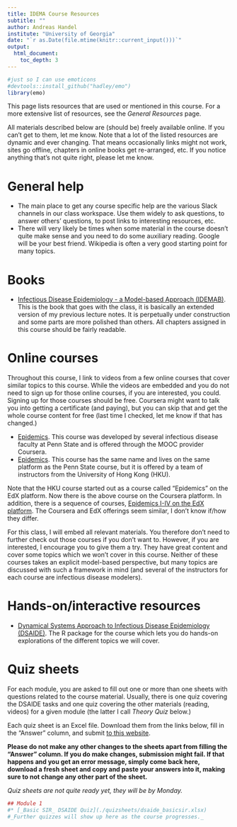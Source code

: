 ---
title: IDEMA Course Resources
subtitle: ""
author: Andreas Handel
institute: "University of Georgia"
date: "`r as.Date(file.mtime(knitr::current_input()))`"
output: 
  html_document:
    toc_depth: 3
---


```{r, echo = FALSE}
#just so I can use emoticons
#devtools::install_github("hadley/emo")
library(emo)
```

This page lists resources that are used or mentioned in this course. For a more extensive list of resources, see the _General Resources_ page.

All materials described below are (should be) freely available online. If you can't get to them, let me know. Note that a lot of the listed resources are dynamic and ever changing. That means occasionally links might not work, sites go offline, chapters in online books get re-arranged, etc. If you notice anything that's not quite right, please let me know.

# General help

* The main place to get any course specific help are the various Slack channels in our class workspace. Use them widely to ask questions, to answer others' questions, to post links to interesting resources, etc. 
* There will very likely be times when some material in the course doesn't quite make sense and you need to do some auxiliary reading. Google will be your best friend. Wikipedia is often a very good starting point for many topics. 



# Books

* [Infectious Disease Epidemiology - a Model-based Approach (IDEMAB)](https://andreashandel.github.io/IDEMAbook/). This is the book that goes with the class, it is basically an extended version of my previous lecture notes. It is perpetually under construction and some parts are more polished than others. All chapters assigned in this course should be fairly readable.


# Online courses

Throughout this course, I link to videos from a few online courses that cover similar topics to this course. While the videos are embedded and you do not need to sign up for those online courses, if you are interested, you could. Signing up for those courses should be free. Coursera might want to talk you into getting a certificate (and paying), but you can skip that and get the whole course content for free (last time I checked, let me know if that has changed.)

* [Epidemics](https://www.coursera.org/learn/epidemics). This course was developed by several infectious disease faculty at Penn State and is offered through the MOOC provider Coursera. 
* [Epidemics](https://www.coursera.org/learn/hkuepidemics/). This course has the same name and lives on the same platform as the Penn State course, but it is offered by a team of instructors from the University of Hong Kong (HKU).

Note that the HKU course started out as a course called "Epidemics" on the EdX platform. Now there is the above course on the Coursera platform. In addition, there is a sequence of courses, [Epidemics I-IV on the EdX platform](https://www.edx.org/search?q=epidemics). The Coursera and EdX offerings seem similar, I don't know if/how they differ.

For this class, I will embed all relevant materials. You therefore don't need to further check out those courses if you don't want to. However, if you are interested, I encourage you to give them a try. They have great content and cover some topics which we won't cover in this course. Neither of these courses takes an explicit model-based perspective, but many topics are discussed with such a framework in mind (and several of the instructors for each course are infectious disease modelers).



# Hands-on/interactive resources

* [Dynamical Systems Approach to Infectious Disease Epidemiology (DSAIDE)](https://ahgroup.github.io/DSAIDE/). The R package for the course which lets you do hands-on explorations of the different topics we will cover.


# Quiz sheets
For each module, you are asked to fill out one or more than one sheets with questions related to the course material. Usually, there is one quiz covering the DSAIDE tasks and one quiz covering the other materials (reading, videos) for a given module (the latter I call _Theory Quiz_ below.)

Each quiz sheet is an Excel file. Download them from the links below, fill in the "Answer" column, and submit [to this website](https://shiny.ovpr.uga.edu/gradingapp/).

__Please do not make any other changes to the sheets apart from filling the "Answer" column. If you do make changes, submission might fail. If that happens and you get an error message, simply come back here, download a fresh sheet and copy and paste your answers into it, making sure to not change any other part of the sheet.__


_Quiz sheets are not quite ready yet, they will be by Monday._

```{r, include=FALSE}

## Module 1
#* [_Basic SIR_ DSAIDE Quiz](./quizsheets/dsaide_basicsir.xlsx)
#_Further quizzes will show up here as the course progresses._

```


